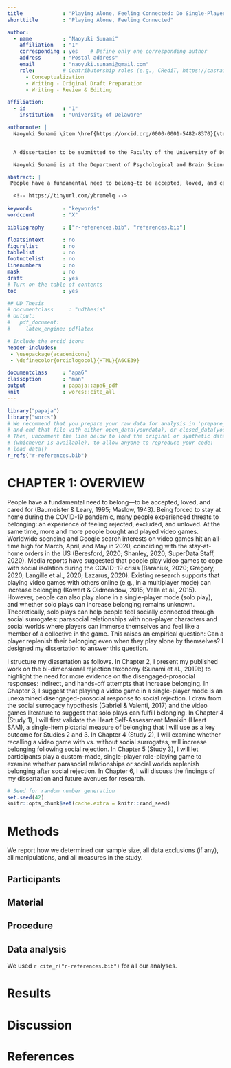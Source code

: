 ```yaml
---
title             : "Playing Alone, Feeling Connected: Do Single-Player Video Games with Social Surrogates Replenish Belonging After Social Rejection?"
shorttitle        : "Playing Alone, Feeling Connected"

author: 
  - name          : "Naoyuki Sunami"
    affiliation   : "1"
    corresponding : yes    # Define only one corresponding author
    address       : "Postal address"
    email         : "naoyuki.sunami@gmail.com"
    role:         # Contributorship roles (e.g., CRediT, https://casrai.org/credit/)
      - Conceptualization
      - Writing - Original Draft Preparation
      - Writing - Review & Editing

affiliation:
  - id            : "1"
    institution   : "University of Delaware"

authornote: |
  Naoyuki Sunami \item \href{https://orcid.org/0000-0001-5482-8370}{\textcolor{orcidlogocol}{\aiOrcid} \hspace{2mm} https://orcid.org/0000-0001-5482-8370}


  A dissertation to be submitted to the Faculty of the University of Delaware in partial fulfillment of the requirements for the degree of Doctor of Philosophy in Psychology. This work is licensed under a Creative Commons Attribution 4.0 International License.

  Naoyuki Sunami is at the Department of Psychological and Brain Sciences. 

abstract: |
 People have a fundamental need to belong—to be accepted, loved, and cared for. The COVID-19 pandemic has threatened people’s sense of belonging since people had to isolate themselves from others due to the stay-at-home orders. At the same time in early 2020, people started to spend more time playing video games; sales and consumption of video games skyrocketed, breaking previous records worldwide. Existing theoretical perspectives suggest one possible reason for this popularity: video games, including single-player video games, may help people feel socially connected. For example, according to the bi-dimensional rejection taxonomy, solo gameplay is a disengaged prosocial response, an attempt to replenish belonging in a hands-off, indirect manner. In addition, according to the social surrogacy hypothesis, solo gameplay can provide social surrogates, symbolic bonds that can replenish belonging. Players can form parasocial relationships (one-way psychological bonds) with a non-player character in the game; players can also immerse themselves in the social worlds and feel like a member of a collective presented in the video game. Although existing theories and qualitative evidence suggest that solo gameplay can benefit belonging, quantitative evidence is lacking to support this prediction. In this dissertation, I will examine whether solo gameplay can replenish belonging after social rejection. In Study 1, I will validate the Heart Manikin—a single-item measure of state belonging, which I will use in the subsequent studies. In Study 2, rejected participants will recall their time playing a video game with vs. without social surrogates. In Study 3, rejected participants will play a custom video game that manipulates parasocial relationships and social worlds. Across studies, I expect that rejected participants who experience parasocial relationships and social worlds will report higher belonging than those who do not. The results will contribute to the bi-dimensional rejection taxonomy, the social surrogacy hypothesis, and the video games literature.

  <!-- https://tinyurl.com/ybremelq -->
  
keywords          : "keywords"
wordcount         : "X"

bibliography      : ["r-references.bib", "references.bib"]

floatsintext      : no
figurelist        : no
tablelist         : no
footnotelist      : no
linenumbers       : no
mask              : no
draft             : yes
# Turn on the table of contents
toc               : yes

## UD Thesis 
# documentclass     : "udthesis"
# output:
#   pdf_document: 
#     latex_engine: pdflatex

# Include the orcid icons 
header-includes:
 - \usepackage{academicons}
 - \definecolor{orcidlogocol}{HTML}{A6CE39}

documentclass     : "apa6"
classoption       : "man"
output            : papaja::apa6_pdf
knit              : worcs::cite_all
---
```



```r
library("papaja")
library("worcs")
# We recommend that you prepare your raw data for analysis in 'prepare_data.R',
# and end that file with either open_data(yourdata), or closed_data(yourdata).
# Then, uncomment the line below to load the original or synthetic data
# (whichever is available), to allow anyone to reproduce your code:
# load_data()
r_refs("r-references.bib")
```


# CHAPTER 1: OVERVIEW

People have a fundamental need to belong—to be accepted, loved, and cared for (Baumeister & Leary, 1995; Maslow, 1943). Being forced to stay at home during the COVID-19 pandemic, many people experienced threats to belonging: an experience of feeling rejected, excluded, and unloved. At the same time, more and more people bought and played video games. Worldwide spending and Google search interests on video games hit an all-time high for March, April, and May in 2020, coinciding with the stay-at-home orders in the US (Beresford, 2020; Shanley, 2020; SuperData Staff, 2020). Media reports have suggested that people play video games to cope with social isolation during the COVID-19 crisis (Baraniuk, 2020; Gregory, 2020; Langille et al., 2020; Lazarus, 2020). Existing research supports that playing video games with others online (e.g., in a multiplayer mode) can increase belonging (Kowert & Oldmeadow, 2015; Vella et al., 2015). However, people can also play alone in a single-player mode (solo play), and whether solo plays can increase belonging remains unknown. Theoretically, solo plays can help people feel socially connected through social surrogates: parasocial relationships with non-player characters and social worlds where players can immerse themselves and feel like a member of a collective in the game. This raises an empirical question: Can a player replenish their belonging even when they play alone by themselves? I designed my dissertation to answer this question.

I structure my dissertation as follows. In Chapter 2, I present my published work on the bi-dimensional rejection taxonomy (Sunami et al., 2019b) to highlight the need for more evidence on the disengaged-prosocial responses: indirect, and hands-off attempts that increase belonging. In Chapter 3, I suggest that playing a video game in a single-player mode is an unexamined disengaged-prosocial response to social rejection. I draw from the social surrogacy hypothesis (Gabriel & Valenti, 2017) and the video games literature to suggest that solo plays can fulfill belonging. In Chapter 4 (Study 1), I will first validate the Heart Self-Assessment Manikin (Heart SAM), a single-item pictorial measure of belonging that I will use as a key outcome for Studies 2 and 3. In Chapter 4 (Study 2), I will examine whether recalling a video game with vs. without social surrogates, will increase belonging following social rejection. In Chapter 5 (Study 3), I will let participants play a custom-made, single-player role-playing game to examine whether parasocial relationships or social worlds replenish belonging after social rejection. In Chapter 6, I will discuss the findings of my dissertation and future avenues for research. 

```r
# Seed for random number generation
set.seed(42)
knitr::opts_chunk$set(cache.extra = knitr::rand_seed)
```



# Methods
We report how we determined our sample size, all data exclusions (if any), all manipulations, and all measures in the study. <!-- 21-word solution (Simmons, Nelson & Simonsohn, 2012; retrieved from http://ssrn.com/abstract=2160588) -->

## Participants

## Material

## Procedure

## Data analysis
We used `r cite_r("r-references.bib")` for all our analyses.


# Results

# Discussion


\newpage

# References

\begingroup
\setlength{\parindent}{-0.5in}
\setlength{\leftskip}{0.5in}

<div id="refs" custom-style="Bibliography"></div>
\endgroup
